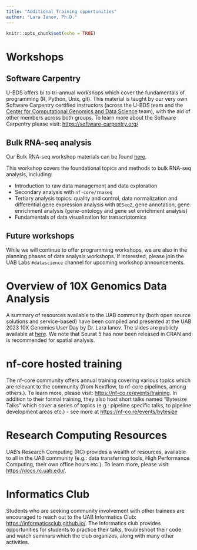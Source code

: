 ```yaml
---
title: "Additional Training opportunities"
author: "Lara Ianov, Ph.D."
---
```


```r
knitr::opts_chunk$set(echo = TRUE)
```

# Workshops

## Software Carpentry

U-BDS offers bi to tri-annual workshops which cover the fundamentals of programming (R, Python, Unix, git). This material is taught by our very own Software Carpentry certified instructors (across the U-BDS team and the [Center for Computational Genomics and Data Science](https://sites.uab.edu/cgds/) team), with the aid of other members across both groups. To learn more about the Software Carpentry please visit: <https://software-carpentry.org/>

## Bulk RNA-seq analysis

Our Bulk RNA-seq workshop materials can be found [here](https://u-bds.github.io/bulk_RNA_seq_workshop/).

This workshop covers the foundational topics and methods to bulk RNA-seq analysis, including:

* Introduction to raw data management and data exploration
* Secondary analysis with `nf-core/rnaseq`
* Tertiary analysis topics: quality and control, data normalization and differential gene expression analysis with `DESeq2`, gene annotation, gene enrichment analysis (gene-ontology and gene set enrichment analysis)
* Fundamentals of data visualization for transcriptomics

<!-- TODO: create DOI for the bulk RNA-seq workshop and add it here -->

## Future workshops

While we will continue to offer programming workshops, we are also in the planning phases of data analysis workshops. If interested, please join the UAB Labs `#datascience` channel for upcoming workshop announcements.

# Overview of 10X Genomics Data Analysis

A summary of resources available to the UAB community (both open source solutions and service-based) have been compiled and presented at the UAB 2023 10X Genomics User Day by Dr. Lara Ianov. The slides are publicly available at [here](https://docs.google.com/presentation/d/1C8sgPWRz81AYTSgY6M3kk3YWaLsDYcZPtVmIp55ub4E/edit?usp=sharing). We note that Seurat 5 has now been released in CRAN and is recommended for spatial analysis.

# nf-core hosted training

The nf-core community offers annual training covering various topics which are relevant to the community (from Nextflow, to nf-core pipelines, among others.). To learn more, please visit: <https://nf-co.re/events/training>. In addition to their formal training, they also host short talks named "Bytesize Talks" which cover a series of topics (e.g.: pipeline specific talks, to pipeline development areas etc.) - see more at <https://nf-co.re/events/bytesize>

# Research Computing Resources

UAB's Research Computing (RC) provides a wealth of resources, available to all in the UAB community (e.g.: data transferring tools, High Performance Computing, their own office hours etc.). To learn more, please visit: <https://docs.rc.uab.edu/>.

# Informatics Club

Students who are seeking community involvement with other trainees are encouraged to reach out to the UAB Informatics Club: <https://informaticsclub.github.io/>. The Informatics club provides opportunities for students to practice their talks, troubleshoot their code and watch seminars which the club organizes, along with many other activities.
